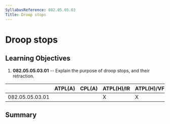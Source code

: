 ```yaml
---
SyllabusReference: 082.05.05.03
Title: Droop stops
---
```


# Droop stops

## Learning Objectives

1.  **082.05.05.03.01** -- Explain the purpose of droop stops, and their
    retraction.

|                 | ATPL(A) | CPL(A) | ATPL(H)/IR | ATPL(H)/VFR | CPL(H) | IR  | CBIR(A) |
| --------------- | ------- | ------ | ---------- | ----------- | ------ | --- | ------- |
| 082.05.05.03.01 |         |        | X          | X           | X      |     |         |

## Summary
